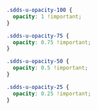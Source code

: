 <Meta title="Utilities/Utility Classes/Opacity" />

```css
.sdds-u-opacity-100 {
  opacity: 1 !important;
}

.sdds-u-opacity-75 {
  opacity: 0.75 !important;
}

.sdds-u-opacity-50 {
  opacity: 0.5 !important;
}

.sdds-u-opacity-25 {
  opacity: 0.25 !important;
}
```
